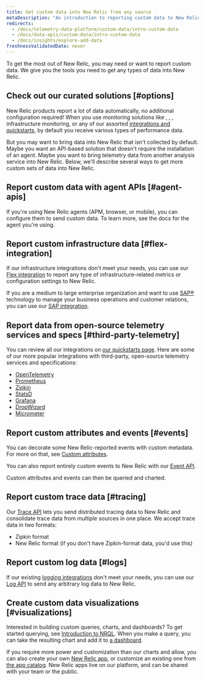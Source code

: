 ```yaml
---
title: Get custom data into New Relic from any source
metaDescription: "An introduction to reporting custom data to New Relic: why you'd want to do that, and how to start."
redirects:
  - /docs/telemetry-data-platform/custom-data/intro-custom-data
  - /docs/data-apis/custom-data/intro-custom-data
  - /docs/insights/explore-add-data
freshnessValidatedDate: never
---
```


To get the most out of New Relic, you may need or want to report custom data. We give you the tools you need to get any types of data into New Relic.

## Check out our curated solutions [#options]

New Relic products report a lot of data automatically, no additional configuration required! When you use monitoring solutions like <InlinePopover type="apm"/>, <InlinePopover type="browser"/>, <InlinePopover type="mobile"/>, infrastructure monitoring, or any of our assorted [integrations and quickstarts](https://newrelic.com/instant-observability), by default you receive various types of performance data.

But you may want to bring data into New Relic that isn't collected by default. Maybe you want an API-based solution that doesn't require the installation of an agent. Maybe you want to bring telemetry data from another analysis service into New Relic. Below, we'll describe several ways to get more custom sets of data into New Relic.

## Report custom data with agent APIs [#agent-apis]

If you're using New Relic agents (APM, browser, or mobile), you can configure them to send custom data. To learn more, see the docs for the agent you're using.

## Report custom infrastructure data [#flex-integration]

If our infrastructure integrations don't meet your needs, you can use our [Flex integration](/docs/integrations/host-integrations/host-integrations-list/flex-integration-tool-build-your-own-integration) to report any type of infrastructure-related metrics or configuration settings to New Relic.

If you are a medium to large enterprise organization and want to use [SAP®](https://www.sap.com/) technology to manage your business operations and customer relations, you can use our [SAP integration](/docs/data-apis/custom-data/sap-integration).

## Report data from open-source telemetry services and specs [#third-party-telemetry]

You can review all our integrations on [our quickstarts page](https://newrelic.com/instant-observability). Here are some of our more popular integrations with third-party, open-source telemetry services and specifications:

* [OpenTelemetry](/docs/more-integrations/open-source-telemetry-integrations/opentelemetry/introduction-opentelemetry-new-relic)
* [Prometheus](/docs/infrastructure/prometheus-integrations/get-started/send-prometheus-metric-data-new-relic)
* [Zipkin](/docs/distributed-tracing/trace-api/report-zipkin-format-traces-trace-api)
* [StatsD](/docs/more-integrations/open-source-telemetry-integrations/statsd/statsd-monitoring-integration)
* [Grafana](/docs/more-integrations/grafana-integrations/get-started/grafana-support-prometheus-promql)
* [DropWizard](/docs/more-integrations/open-source-telemetry-integrations/dropwizard/dropwizard-reporter)
* [Micrometer](/docs/more-integrations/open-source-telemetry-integrations/micrometer/micrometer-metrics-registry)

## Report custom attributes and events [#events]

You can decorate some New Relic-reported events with custom metadata. For more on that, see [Custom attributes](/docs/data-apis/custom-data/custom-events/collect-custom-attributes).

You can also report entirely custom events to New Relic with our [Event API](/docs/data-apis/ingest-apis/event-api/introduction-event-api).

Custom attributes and events can then be queried and charted.

## Report custom trace data [#tracing]

Our [Trace API](/docs/distributed-tracing/trace-api/introduction-trace-api) lets you send distributed tracing data to New Relic and consolidate trace data from multiple sources in one place. We accept trace data in two formats:

* Zipkin format
* New Relic format (if you don't have Zipkin-format data, you'd use this)

## Report custom log data [#logs]

If our existing [logging integrations](/docs/logs/get-started/get-started-log-management) don't meet your needs, you can use our [Log API](/docs/logs/log-api/introduction-log-api) to send any arbitrary log data to New Relic.

## Create custom data visualizations [#visualizations]

Interested in building custom queries, charts, and dashboards? To get started querying, see [Introduction to NRQL](/docs/query-your-data/nrql-new-relic-query-language/get-started/introduction-nrql-new-relics-query-language). When you make a query, you can take the resulting chart and add it to [a dashboard](/docs/query-your-data/explore-query-data/dashboards/introduction-dashboards).

If you require more power and customization than our charts and <InlinePopover type="dashboards"/> allow, you can also create your own [New Relic app](/docs/new-relic-one/use-new-relic-one/build-new-relic-one/new-relic-one-build-your-own-custom-new-relic-one-application), or customize an existing one from [the app catalog](https://opensource.newrelic.com/nerdpacks). New Relic apps live on our platform, and can be shared with your team or the public.
